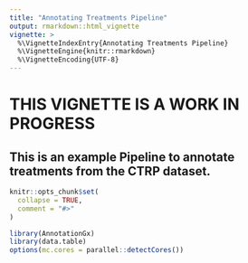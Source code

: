 ```yaml
---
title: "Annotating Treatments Pipeline"
output: rmarkdown::html_vignette
vignette: >
  %\VignetteIndexEntry{Annotating Treatments Pipeline}
  %\VignetteEngine{knitr::rmarkdown}
  %\VignetteEncoding{UTF-8}
---
```


# THIS VIGNETTE IS A WORK IN PROGRESS

## This is an example Pipeline to annotate treatments from the CTRP dataset. 


```r
knitr::opts_chunk$set(
  collapse = TRUE,
  comment = "#>"
)
```

```r
library(AnnotationGx)
library(data.table)
options(mc.cores = parallel::detectCores())
```
